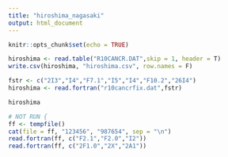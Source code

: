 ```yaml
---
title: "hiroshima_nagasaki"
output: html_document
---
```


```r
knitr::opts_chunk$set(echo = TRUE)
```

```r
hiroshima <- read.table("R10CANCR.DAT",skip = 1, header = T)
write.csv(hiroshima, "hiroshima.csv", row.names = F)
```

```r
fstr <- c("2I3","I4","F7.1","I5","I4","F10.2","26I4")
hiroshima <- read.fortran("r10cancrfix.dat",fstr)

hiroshima

```





```r
# NOT RUN {
ff <- tempfile()
cat(file = ff, "123456", "987654", sep = "\n")
read.fortran(ff, c("F2.1","F2.0","I2"))
read.fortran(ff, c("2F1.0","2X","2A1"))

```
